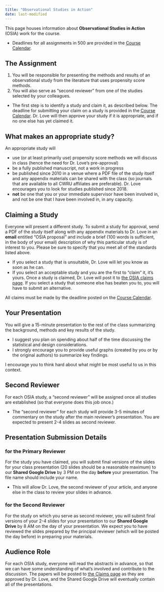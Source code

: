 ```yaml
---
title: "Observational Studies in Action"
date: last-modified
---
```


This page houses information about **Observational Studies in Action** (OSIA) work for the course.

- Deadlines for all assignments in 500 are provided in the [Course Calendar](calendar.qmd).

## The Assignment

1. You will be responsible for presenting the methods and results of an observational study from the literature that uses propensity score methods.
2. You will also serve as "second reviewer" from one of the studies selected by your colleagues.

- The first step is to identify a study and claim it, as described below. The deadline for submitting your claim on a study is provided in the [Course Calendar](calendar.qmd). Dr. Love will then approve your study if it is appropriate, and if no one else has yet claimed it.

## What makes an appropriate study?

An appropriate study will 

- use (or at least primarily use) propensity score methods we will discuss in class (hence the need for Dr. Love's pre-approval)
- be a fully published manuscript, not a work in progress
- be published since 2010 in a venue where a PDF file of the study itself and any appendix materials can be shared with the class (so journals that are available to all CWRU affiliates are preferable). Dr. Love encourages you to look for studies published since 2018.
- **not** be one that you or your immediate supervisor have been involved in, and not be one that I have been involved in, in any capacity.

## Claiming a Study

Everyone will present a different study. To submit a study for approval, send a PDF of the study itself along with any appendix materials to Dr. Love in an **email** entitled "OSIA proposal" and include a brief (100 words is sufficient, in the body of your email) description of why this particular study is of interest to you. Please be sure to specify that you meet all of the standards listed above.

- If you select a study that is unsuitable, Dr. Love will let you know as soon as he can.
- If you select an acceptable study and you are the first to "claim" it, it's yours. Once a study is claimed, Dr. Love will post it to [the OSIA claims page](https://github.com/THOMASELOVE/500-osia-2024). If you select a study that someone else has beaten you to, you will have to submit an alternative.

All claims must be made by the deadline posted on the [Course Calendar](calendar.qmd).

## Your Presentation

You will give a 15-minute presentation to the rest of the class summarizing the background, methods and key results of the study. 

- I suggest you plan on spending about half of the time discussing the statistical and design considerations.
- I strongly encourage you to provide useful graphs (created by you or by the original authors) to summarize key findings.

I encourage you to think hard about what might be most useful to us in this context. 

## Second Reviewer

For each OSIA study, a "second reviewer" will be assigned once all studies are established (so that everyone does this job once.) 

- The "second reviewer" for each study will provide 3-5 minutes of commentary on the study after the main reviewer's presentation. You are expected to present 2-4 slides as second reviewer. 

## Presentation Submission Details 

### for the Primary Reviewer

For the study you have claimed, you will submit final versions of the slides for your class presentation (20 slides should be a reasonable maximum) to our **Shared Google Drive** by 3 PM on the day **before** your presentation. The file name should include your name.

- This will allow Dr. Love, the second reviewer of your article, and anyone else in the class to review your slides in advance.

### for the Second Reviewer

For the study on which you serve as second reviewer, you will submit final versions of your 2-4 slides for your presentation to our **Shared Google Drive** by 8 AM on the day of your presentation. We expect you to have reviewed the slides prepared by the principal reviewer (which will be posted the day before) in preparing your materials.

## Audience Role

For each OSIA study, everyone will read the abstracts in advance, so that we can have some understanding of what's involved and contribute to the discussion. The papers will be posted to [the Claims page](https://github.com/THOMASELOVE/500-osia-2024/blob/main/claims.md) as they are approved by Dr. Love, and the Shared Google Drive will eventually contain all of the presentations.

